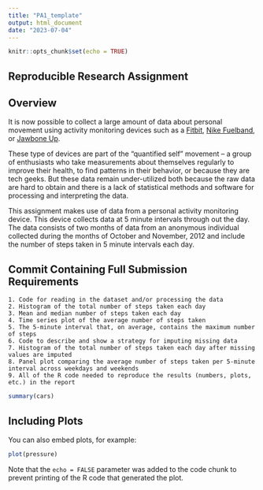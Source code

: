 ```yaml
---
title: "PA1_template"
output: html_document
date: "2023-07-04"
---
```


```r
knitr::opts_chunk$set(echo = TRUE)
```

## Reproducible Research Assignment

## Overview
It is now possible to collect a large amount of data about personal movement using activity monitoring devices such as a [Fitbit](http://www.fitbit.com/), [Nike Fuelband](http://www.nike.com/us/en_us/c/nikeplus-fuelband), or [Jawbone Up](https://jawbone.com/up).

These type of devices are part of the “quantified self” movement – a group of enthusiasts who take measurements about themselves regularly to improve their health, to find patterns in their behavior, or because they are tech geeks. But these data remain under-utilized both because the raw data are hard to obtain and there is a lack of statistical methods and software for processing and interpreting the data.

This assignment makes use of data from a personal activity monitoring device. This device collects data at 5 minute intervals through out the day. The data consists of two months of data from an anonymous individual collected during the months of October and November, 2012 and include the number of steps taken in 5 minute intervals each day.

## Commit Containing Full Submission Requirements

    1. Code for reading in the dataset and/or processing the data
    2. Histogram of the total number of steps taken each day
    3. Mean and median number of steps taken each day
    4. Time series plot of the average number of steps taken
    5. The 5-minute interval that, on average, contains the maximum number of steps
    6. Code to describe and show a strategy for imputing missing data
    7. Histogram of the total number of steps taken each day after missing values are imputed
    8. Panel plot comparing the average number of steps taken per 5-minute interval across weekdays and weekends
    9. All of the R code needed to reproduce the results (numbers, plots, etc.) in the report

```r
summary(cars)
```

## Including Plots

You can also embed plots, for example:

```r
plot(pressure)
```

Note that the `echo = FALSE` parameter was added to the code chunk to prevent printing of the R code that generated the plot.
